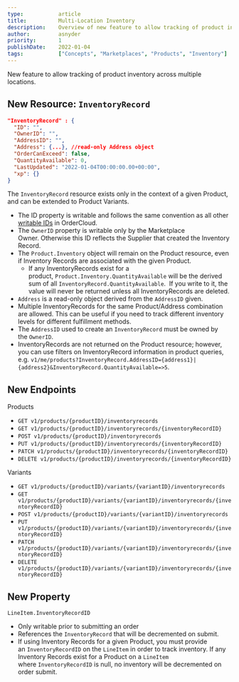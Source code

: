 ```yaml
---
type:           article
title:          Multi-Location Inventory
description:    Overview of new feature to allow tracking of product inventory across multiple locations.
author:         asnyder
priority:       1
publishDate:    2022-01-04
tags:           ["Concepts", "Marketplaces", "Products", "Inventory"]
---
```


New feature to allow tracking of product inventory across multiple locations. 

## New Resource: `InventoryRecord`

```json
"InventoryRecord" : {
  "ID": "",
  "OwnerID": "",
  "AddressID": "",
  "Address": {...}, //read-only Address object
  "OrderCanExceed": false,
  "QuantityAvailable": 0,
  "LastUpdated": "2022-01-04T00:00:00.00+00:00",
  "xp": {}
}
```

The `InventoryRecord` resource exists only in the context of a given Product, and can be extended to Product Variants.
- The ID property is writable and follows the same convention as all other [writable IDs](https://ordercloud.io/learn/ordercloud-basics/conventions#writeable-ids) in OrderCloud.
- The `OwnerID` property is writable only by the Marketplace Owner. Otherwise this ID reflects the Supplier that created the Inventory Record.
- The `Product.Inventory` object will remain on the Product resource, even if Inventory Records are associated with the given Product.
   - If any InventoryRecords exist for a product, `Product.Inventory.QuantityAvailable` will be the derived sum of all `InventoryRecord.QuantityAvailable`.  If you write to it, the value will never be returned unless all InventoryRecords are deleted.
- `Address` is a read-only object derived from the `AddressID` given.
- Multiple InventoryRecords for the same Product/Address combination are allowed. This can be useful if you need to track different inventory levels for different fulfillment methods.
- The `AddressID` used to create an `InventoryRecord` must be owned by the `OwnerID`.
- InventoryRecords are not returned on the Product resource; however, you can use filters on InventoryRecord information in product queries, e.g. `v1/me/products?InventoryRecord.AddressID={address1}|{address2}&InventoryRecord.QuantityAvailable=>5`.

## New Endpoints 

Products
- `GET v1/products/{productID}/inventoryrecords`
- `GET v1/products/{productID}/inventoryrecords/{inventoryRecordID}`
- `POST v1/products/{productID}/inventoryrecords`
- `PUT v1/products/{productID}/inventoryrecords/{inventoryRecordID}`
- `PATCH v1/products/{productID}/inventoryrecords/{inventoryRecordID}`
- `DELETE v1/products/{productID}/inventoryrecords/{inventoryRecordID}`

Variants
- `GET v1/products/{productID}/variants/{variantID}/inventoryrecords`
- `GET v1/products/{productID}/variants/{variantID}/inventoryrecords/{inventoryRecordID}`
- `POST v1/products/{productID}/variants/{variantID}/inventoryrecords`
- `PUT v1/products/{productID}/variants/{variantID}/inventoryrecords/{inventoryRecordID}`
- `PATCH v1/products/{productID}/variants/{variantID}/inventoryrecords/{inventoryRecordID}`
- `DELETE v1/products/{productID}/variants/{variantID}/inventoryrecords/{inventoryRecordID}`

## New Property
 `LineItem.InventoryRecordID`
- Only writable prior to submitting an order
- References the `InventoryRecord` that will be decremented on submit.
- If using Inventory Records for a given Product, you must provide an `InventoryRecordID` on the `LineItem` in order to track inventory. If any Inventory Records exist for a Product on a `LineItem` where `InventoryRecordID` is null, no inventory will be decremented on order submit.
